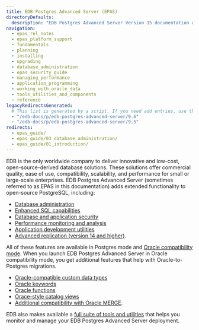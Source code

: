 ```yaml
---
title: EDB Postgres Advanced Server (EPAS)
directoryDefaults:
  description: "EDB Postgres Advanced Server Version 15 documentation and release notes. Oracle database compatibility with higher security and data redaction for enterprises."
navigation:
  - epas_rel_notes
  - epas_platform_support
  - fundamentals
  - planning
  - installing
  - upgrading
  - database_administration
  - epas_security_guide
  - managing_performance
  - application_programming
  - working_with_oracle_data
  - tools_utilities_and_components
  - reference
legacyRedirectsGenerated:
  # This list is generated by a script. If you need add entries, use the `legacyRedirects` key.
  - "/edb-docs/p/edb-postgres-advanced-server/9.6"
  - "/edb-docs/p/edb-postgres-advanced-server/9.5"
redirects:
  - epas_guide/
  - epas_guide/03_database_administration/
  - epas_guide/01_introduction/
---
```


EDB is the only worldwide company to deliver innovative and low-cost, open-source-derived database solutions. These solutions offer commercial quality, ease of use, compatibility, scalability, and performance for small or large-scale enterprises. EDB Postgres Advanced Server (sometimes referred to as EPAS in this documentation) adds extended functionality to open-source PostgreSQL, including:
- [Database administration](database_administration)
- [Enhanced SQL capabilities](application_programming/15_enhanced_sql_and_other_misc_features/)
- [Database and application security](epas_security_guide)
- [Performance monitoring and analysis](managing_performance)
- [Application development utilities](application_programming)
- [Advanced replication (version 14 and higher)](https://www.enterprisedb.com/docs/pgd/latest/). 

All of these features are available in Postgres mode and [Oracle compatibility mode](working_with_oracle_data). When you launch EDB Postgres Advanced Server in Oracle compatibility mode, you get additional features that help with Oracle-to-Postgres migrations.
- [Oracle-compatible custom data types](reference/sql_reference/02_data_types/)
- [Oracle keywords](reference/sql_reference/01_sql_syntax/)
- [Oracle functions](reference/sql_reference/03_functions_and_operators/)
- [Orace-style catalog views](reference/oracle_compatibility_reference/epas_compat_cat_views/)
- [Additional compatibility with Oracle MERGE](reference/oracle_compatibility_reference/epas_compat_sql/65a_merge.mdx). 

EDB also makes available a [full suite of tools and utilities](tools_utilities_and_components) that helps you monitor and manage your EDB Postgres Advanced Server deployment.
